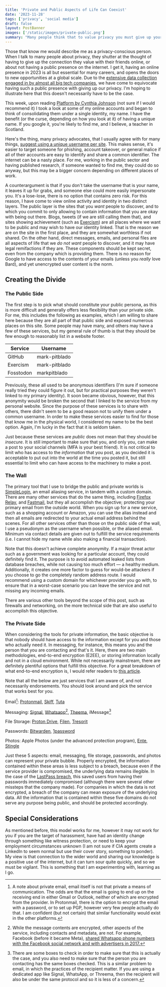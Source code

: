 ```yaml
---
title: 'Private and Public Aspects of Life Can Coexist'
date: '2023-11-28'
tags: ['privacy', 'social media']
draft: false
layout: PostBanner
images: ['/static/images/private-public.png']
summary: "Many people think that to value privacy you must give up your network. That doesn't have to be the case."
---
```


Those that know me would describe me as a privacy-conscious person. When I talk to many people about privacy, they shutter at the thought of having to give up the connection they value with their friends online, or about not having a public presence on the internet. I get it, having an online presence in 2023 is all but essential for many careers, and opens the doors to new opportunities at a global scale. Due to the [extensive data collection engaged in by almost all big tech companies](https://www.wired.com/story/meta-twitter-threads-bluesky-spill-hive-mastodon-privacy-comparison/), we have come to equivocate having such a public presence with giving up our privacy. I'm hoping to illustrate here that this doesn't necessarily have to be the case.

This week, upon reading [Platform by Cynthia Johnson](https://cynthia.inc/platform) (not sure if I would recommend it) I took a look at some of my online accounts and began to think of consolidating them under a single identity, my name. I have the benefit (or the curse, depending on how you look at it) of having a unique name. If you google it, you're likely to find me, and I believe, a teacher in Scotland.

Here's the thing, many privacy advocates, that I usually agree with for many things, [suggest using a unique username per site](https://proton.me/blog/safe-username). This makes sense, it's easier to target someone for phishing, account takeover, or general malice if all of their accounts are easy to identify and share a common identifier. The internet can be a nasty place. For me, working in the public sector and having published research, if someone wanted to find me, they could do so anyway, but this may be a bigger concern depending on different places of work.

A counterargument is that if you don't take the username that is your name, it leaves it up for grabs, and someone else could more easily impersonate you. It's a lose-lose, there is no option that contains zero risk. For this reason, I have come to view online activity and identity in two distinct layers. The public layer is the sites that you *want* people to discover, and to which you commit to only allowing to contain information that you are okay with being out there. Blogs, tweets (if we are still calling them that), and sites showing achievement (such as [Exercism](https://exercism.org)) are all places where we want to be public and may wish to have our identity linked. That is the reason we are on the site in the first place, and they are somewhat worthless if not shared. On the other hand, direct messages, emails, and personal files are all aspects of life that we *do not want* people to discover, and it may have legal remifactions if they are. These components should be kept secret, even from the company which is providing them. There is no reason for Google to have access to the contents of your emails (unless you *really* love Bard), and yet unencrypted user content is the norm.

## Creating the Divide

### The Public Side

The first step is to pick what should constitute your public persona, as this is more difficult and generally offers less flexibility than your private side. For me, this includes the following as examples, which I am willing to share here because they are all part of that public side and exposed numerous places on this site. Some people may have many, and others may have a few of these services, but my general rule of thumb is that they should be few enough to reasonably list in a website footer.

| Service   | Username      |
|-----------|---------------|
| GitHub    | mark-pitblado |
| Exercism  | mark-pitblado |
| Fosstodon | markpitblado  |

Previously, these all used to be anonymous identifiers (I'm sure if someone really tried they could figure it out, but for practical purposes they weren't linked to my primary identity). It soon became obvious, however, that this anonymity would be broken the second that I linked to the service from my personal website. Since the purpose of these services is to share with others, there didn't seem to be a good reason not to unify them under a common username. In order to make these services easier to find for those that know me in the physical world, I considered my name to be the best option. Again, I'm lucky in the fact that it is seldom taken.

Just because these services are *public* does not mean that they should be *insecure*. It is still important to make sure that you, and only you, can make a post to your social channels (MFA is your best friend). It is not critical to limit who has access to the *information* that you post, as you decided it is acceptable to put out into the world at the time you posted it, but still essential to limit who can have access to the machinery to make a post.

### The Wall

The primary tool that I use to bridge the public and private worlds is [SimpleLogin](https://simplelogin.io/), an email aliasing service, in tandem with a custom domain. There are many other services that do the same thing, including [Firefox Relay](https://relay.firefox.com/), and [Fastmail](https://www.fastmail.help/hc/en-us/articles/360060591073-How-to-set-up-aliases), but they all accomplish the objective; protecting your primary email from the outside world. When you sign up for a new service, such as a shopping account or Amazon, you can use the alias instead and then all emails are redirected to your actual email address behind the scenes. For all other services other than those on the public side of the wall, I use a pseudonym as the username when possible, or the aliased email. Minimum via contact details are given out to fulfilll the service requirements (i.e. I cannot hide my name while also making a financial transaction).

Note that this doesn't achieve complete anonymity. If a major threat actor such as a government was looking for a particular account, they could definitely find it. The purpose is to avoid automated leaked lists from database breaches, while not causing too much effort — a healthy medium. Additionally, it creates one more factor to guess for would-be attackers if you choose to go the completely random address route. I would recommend using a custom domain for whichever provider you go with, to ensure that in a worst-case scenario you can leave the service and not missing any incoming emails.

There are various other tools beyond the scope of this post, such as firewalls and networking, on the more technical side that are also useful to accomplish this objective.

### The Private Side

When considering the tools for private information, the basic objective is that nobody should have access to the information except for you and those who actually need it. In messaging, for instance, this means you and the person that you are contacting and that's it. Here, there are two main methodologies, end-to-end encryption (E2EE), or storing information locally and not in a cloud environment. While not necessarily mainstream, there are definitely plentiful options that fulfill this objective. For a great breakdown of what end-to-end encryption is, I would refer readers to [this article](https://proton.me/blog/what-is-end-to-end-encryption).

Note that all the below are just services that I am aware of, and not necessarily endorsements. You should look around and pick the service that works best for you.

Email[^1]: [Protonmail](https://proton.me/mail), [Skiff](https://skiff.com/mail), [Tuta](https://tuta.com/)

[^1]: A note about private email, email itself is not that private a means of communication. The odds are that the email is going to end up on the receiving end in either Gmail or Outlook, neither of which are encrypted from the provider. In Protonmail, there is the option to encrypt the email with a password, or to set up PGP, however very few people actually do that. I am confident (but not certain) that similar functionality would exist in the other platforms.

Messaging: [Signal](https://signal.org/), [Whatsapp](https://www.whatsapp.com/)[^2], [Theema](https://threema.ch/en), iMessage[^3]

[^2]: While the message contents are encrypted, other aspects of the service, including contacts and metadata, are not. For example, Facebook (before it became Meta), [shared Whatsapp phone numbers with the Facebook social network and with advertisers in 2017.](https://www.wired.co.uk/article/signal-vs-whatsapp)

[^3]: There are some boxes to check in order to make sure that this is actually the case, and you also need to make sure that the person you are contacting has the same boxes checked. This is a similar problem to email, in which the practices of the recipient matter. If you are using a dedicated app like Signal, WhatsApp, or Threema, then the recipient will also be under the same protocol and so it is less of a concern.

File Storage: [Proton Drive](https://proton.me/drive), [Filen](https://filen.io/), [Tresorit](https://tresorit.com/)

Passwords: [Bitwarden](https://bitwarden.com), [1password](https://1password.com/)

Photos: Apple Photos (under the advanced protection program), [Ente](https://ente.io/), [Stingle](https://stingle.org/)

Just these 5 aspects: email, messaging, file storage, passwords, and photos can represent your private bubble. Properly encrypted, the information contained within these areas is less subject to a breach, because even if the service provider is compromised, the underlying data remains illegible. In the case of the [LastPass breach](https://www.wired.com/story/lastpass-breach-vaults-password-managers/), this saved users from having their passwords immediately compromised (although there were several other missteps that the company made). For companies in which the data is not encrypted, a breach of the company can mean exposure of the underlying data. All the information that is contained within these five domains do not serve any purpose being public, and should be protected accordingly.

## Special Considerations
As mentioned before, this model works for me, however it may not work for you if you are the target of harassment, have had an identity change through something like witness protection, or need to keep your employment circumstances unknown (I am not sure if CIA agents create a LinkedIn to seem normal but use their cover story, something to ponder). My view is that connection to the wider world and sharing our knowledge is a positive use of the internet, but it can turn sour quite quickly, and so we must be vigilant. This is something that I am experimenting with, learning as I go.